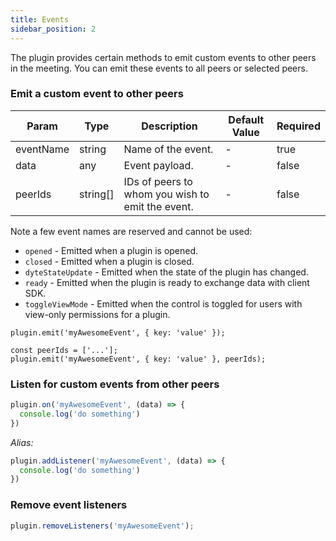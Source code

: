 ```yaml
---
title: Events
sidebar_position: 2
---
```


The plugin provides certain methods to emit custom events to other peers in the meeting. You can emit these events to all peers or selected peers.

### Emit a custom event to other peers
    
    
| Param | Type | Description | Default Value | Required |
| --- | --- | --- | --- | --- |
| eventName | string | Name of the event. | - | true |
| data | any | Event payload. | - | false |
| peerIds | string[] | IDs of peers to whom you wish to emit the event. | - | false |


Note a few event names are reserved and cannot be used:
- `opened` - Emitted when a plugin is opened.
- `closed` - Emitted when a plugin is closed.
- `dyteStateUpdate` - Emitted when the state of the plugin has changed.
- `ready` - Emitted when the plugin is ready to exchange data with client SDK.
- `toggleViewMode` - Emitted when the control is toggled for users with view-only permissions for a plugin.

```tsx
plugin.emit('myAwesomeEvent', { key: 'value' });
```

```tsx
const peerIds = ['...'];
plugin.emit('myAwesomeEvent', { key: 'value' }, peerIds);
```
    
### Listen for custom events from other peers
    
```jsx
plugin.on('myAwesomeEvent', (data) => {
  console.log('do something')
})
```

*Alias:*

```jsx
plugin.addListener('myAwesomeEvent', (data) => {
  console.log('do something')
})
```
    
### Remove event listeners
    
```jsx
plugin.removeListeners('myAwesomeEvent');
```